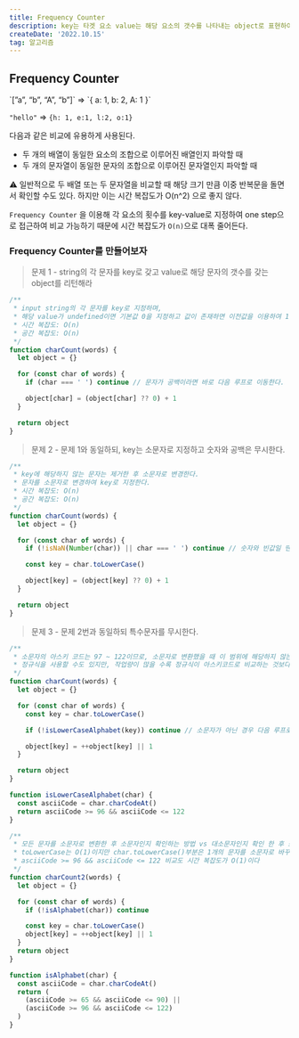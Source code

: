 ```yaml
---
title: Frequency Counter
description: key는 타겟 요소 value는 해당 요소의 갯수를 나타내는 object로 표현하여, 특정 배열이나 문자열에 어떤 데이터가 몇개 존재하는지 빠르게 파악 수 있는 해결 패턴이다.
createDate: '2022.10.15'
tag: 알고리즘
---
```


## Frequency Counter

<aside>
`[”a”, “b”, “A”, “b”]` ⇒ `{ a: 1, b: 2, A: 1 }`

`"hello"` ⇒ `{h: 1, e:1, l:2, o:1}`

</aside>

다음과 같은 비교에 유용하게 사용된다.

- 두 개의 배열이 동일한 요소의 조합으로 이루어진 배열인지 파악할 때
- 두 개의 문자열이 동일한 문자의 조합으로 이루어진 문자열인지 파악할 때

⚠️ 일반적으로 두 배열 또는 두 문자열을 비교할 때 해당 크기 만큼 이중 반복문을 돌면서 확인할 수도 있다. 하지만 이는 시간 복잡도가 O(n^2) 으로 좋지 않다.

`Frequency Counter` 을 이용해 각 요소의 횟수를 key-value로 지정하여 one step으로 접근하여 비교 가능하기 때문에 시간 복잡도가 `O(n)`으로 대폭 줄어든다.

### Frequency Counter를 만들어보자

> 문제 1 - string의 각 문자를 key로 갖고 value로 해당 문자의 갯수를 갖는 object를 리턴해라

```jsx
/**
 * input string의 각 문자를 key로 지정하며,
 * 해당 value가 undefined이면 기본값 0을 지정하고 값이 존재하면 이전값을 이용하여 1씩 카운트를 증가시킨다.
 * 시간 복잡도: O(n)
 * 공간 복잡도: O(n)
 */
function charCount(words) {
  let object = {}

  for (const char of words) {
    if (char === ' ') continue // 문자가 공백이라면 바로 다음 루프로 이동한다.

    object[char] = (object[char] ?? 0) + 1
  }

  return object
}
```

> 문제 2 - 문제 1와 동일하되, key는 소문자로 지정하고 숫자와 공백은 무시한다.

```jsx
/**
 * key에 해당하지 않는 문자는 제거한 후 소문자로 변경한다.
 * 문자를 소문자로 변경하여 key로 지정한다.
 * 시간 복잡도: O(n)
 * 공간 복잡도: O(n)
 */
function charCount(words) {
  let object = {}

  for (const char of words) {
    if (!isNaN(Number(char)) || char === ' ') continue // 숫자와 빈값일 땐 바로 다음 루프로 이동한다.

    const key = char.toLowerCase()

    object[key] = (object[key] ?? 0) + 1
  }

  return object
}
```

> 문제 3 - 문제 2번과 동일하되 특수문자를 무시한다.

```jsx
/**
 * 소문자의 아스키 코드는 97 ~ 122이므로, 소문자로 변환했을 때 이 범위에 해당하지 않는 문자의 경우 바로 다음 루프로 이동한다.
 * 정규식을 사용할 수도 있지만, 작업량이 많을 수록 정규식이 아스키코드로 비교하는 것보다 더 느리다고 한다. (약 55%)
 */
function charCount(words) {
  let object = {}

  for (const char of words) {
    const key = char.toLowerCase()

    if (!isLowerCaseAlphabet(key)) continue // 소문자가 아닌 경우 다음 루프로 이동한다.

    object[key] = ++object[key] || 1
  }

  return object
}

function isLowerCaseAlphabet(char) {
  const asciiCode = char.charCodeAt()
  return asciiCode >= 96 && asciiCode <= 122
}

/**
 * 모든 문자를 소문자로 변환한 후 소문자인지 확인하는 방법 vs 대소문자인지 확인 한 후 소문자로 변환하는 방법
 * toLowerCase는 O(1)이지만 char.toLowerCase()부분은 1개의 문자를 소문자로 바꾸는 것이므로 시간 복잡도는 O(1)이다
 * asciiCode >= 96 && asciiCode <= 122 비교도 시간 복잡도가 O(1)이다
 */
function charCount2(words) {
  let object = {}

  for (const char of words) {
    if (!isAlphabet(char)) continue

    const key = char.toLowerCase()
    object[key] = ++object[key] || 1
  }
  return object
}

function isAlphabet(char) {
  const asciiCode = char.charCodeAt()
  return (
    (asciiCode >= 65 && asciiCode <= 90) ||
    (asciiCode >= 96 && asciiCode <= 122)
  )
}
```
